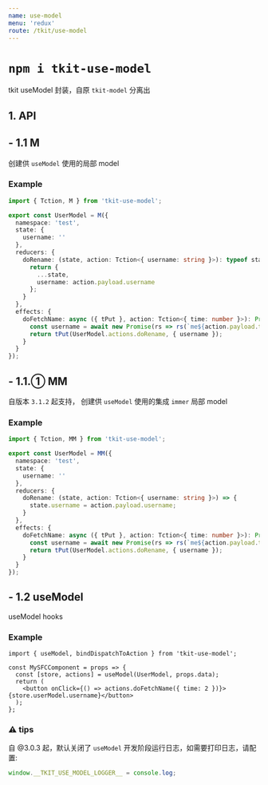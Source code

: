 ```yaml
---
name: use-model
menu: 'redux'
route: /tkit/use-model
---
```


# `npm i tkit-use-model`

tkit useModel 封装，自原 `tkit-model` 分离出

## 1. API

## - 1.1 M

创建供 `useModel` 使用的局部 model

### Example

```ts
import { Tction, M } from 'tkit-use-model';

export const UserModel = M({
  namespace: 'test',
  state: {
    username: ''
  },
  reducers: {
    doRename: (state, action: Tction<{ username: string }>): typeof state => {
      return {
        ...state,
        username: action.payload.username
      };
    }
  },
  effects: {
    doFetchName: async ({ tPut }, action: Tction<{ time: number }>): Promise<{}> => {
      const username = await new Promise(rs => rs(`me${action.payload.time}`));
      return tPut(UserModel.actions.doRename, { username });
    }
  }
});
```

## - 1.1.① MM

自版本 `3.1.2` 起支持， 创建供 `useModel` 使用的集成 `immer` 局部 model

### Example

```ts
import { Tction, MM } from 'tkit-use-model';

export const UserModel = MM({
  namespace: 'test',
  state: {
    username: ''
  },
  reducers: {
    doRename: (state, action: Tction<{ username: string }>) => {
      state.username = action.payload.username;
    }
  },
  effects: {
    doFetchName: async ({ tPut }, action: Tction<{ time: number }>): Promise<{}> => {
      const username = await new Promise(rs => rs(`me${action.payload.time}`));
      return tPut(UserModel.actions.doRename, { username });
    }
  }
});
```

## - 1.2 useModel

useModel hooks

### Example

```tsx
import { useModel, bindDispatchToAction } from 'tkit-use-model';

const MySFCComponent = props => {
  const [store, actions] = useModel(UserModel, props.data);
  return (
    <button onClick={() => actions.doFetchName({ time: 2 })}>{store.userModel.username}</button>
  );
};
```

### ⚠️ tips

自 @3.0.3 起，默认关闭了 `useModel` 开发阶段运行日志，如需要打印日志，请配置:

```ts
window.__TKIT_USE_MODEL_LOGGER__ = console.log;
```
